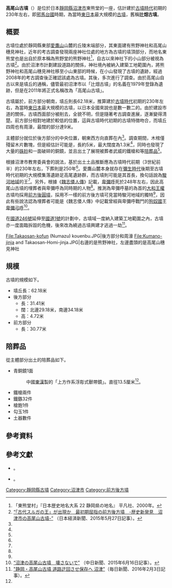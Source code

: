 {{日本古墳
|名稱     = 高尾山古墳
|圖片     = [[File:Takaosan-kofun_(Numazu)_zenkei.JPG|280px]]<br>左前方是前方部分，右方盡頭是後方部分
|所在地   = 日本[[靜岡縣|靜岡縣]][[沼津市|沼津市]]東熊堂
|形狀     = {{Link-ja|前方後方墳|前方後方墳}}
|規模     = 墳丘長62.18米，高約4.72m
|建造時期 = [[古墳時代|古墳時代]]初期的230年左右
|墓室形態 = {{Link-ja|木棺|木棺}}直葬
|被葬者   = 傳[[卑彌弓呼|卑彌弓呼]]
|出土文物   = 青銅鏡、鐵槍、{{Link-ja|鐵鏃|鉄鏃}}、槍鉋、[[勾玉|勾玉]]和[[土器|土器]]等等
|史跡指定 = 
|其他 = 
}}

'''高尾山古墳'''（{{jpn|j=高尾山古墳|hg=たかおさんこふん|rm=Takaosankofun}}）是位於日本[[靜岡縣|靜岡縣]][[沼津市|沼津市]]東熊堂的一座{{Link-ja|前方後方墳|前方後方墳}}，估計建於[[古墳時代|古墳時代]]初期的230年左右，即[[邪馬台國|邪馬台國]]時期，為當時[[東日本|東日本]]最大規模的[[古墳|古墳]]，舊稱'''辻畑古墳'''。

== 概要 ==
古墳位處於靜岡縣東部[[愛鷹山|愛鷹山]]山麓的丘陵末端部分，其東面建有熊野神社和高尾山穗見神社，近年的考古調查發現兩座神社位處的地方為古墳的墳頂部分，而地名東熊堂也是出自於原本稱為熊野堂的熊野神社<ref>「東熊堂村」『日本歴史地名大系 22 静岡県の地名』 平凡社、2000年。</ref>，自古以來神社下的小山部分被視為古墳<ref name="日経2015年5月27日">[http://www.nikkei.com/article/DGXMZO87241610V20C15A5000000/ “「古代スルガの王」が出現か　最初期屈指の前方後方墳　-歴史新発見　沼津市の高尾山古墳-”] {{Wayback|url=http://www.nikkei.com/article/DGXMZO87241610V20C15A5000000/ |date=20160126171413 }}（日本経済新聞、2015年5月27日記事）。</ref>。由於沼津市計劃建設道路的關係，神社境內被納入建築工地範圍內，將熊野神社和高尾山穗見神社移至小山東部的時候，在小山發現了古墳的遺跡，經過2008年的考古調查後正確認該處為古墳。其後，多次進行了調查。由於高尾山自古以來是墳丘的通稱，儘管最初沼津市以「辻畑古墳」的名義在1979年登錄為遺跡，但是在2011年將正式名稱改為「高尾山古墳」{{Sfn|高尾山古墳ガイドブック|2012年}}。

古墳屬於{{Link-ja|前方後方墳|前方後方墳}}，前方部分朝南，墳丘則長62.18米，推算建於[[古墳時代|古墳時代]]初期的230年左右，為當時[[東日本|東日本]]最大規模的古墳，以日本全國來說也是數一數二的。由於建設市道的關係，古墳西面部分被削去，全貌不明，但是隨著考古調查進展，逐漸變得清楚{{Sfn|高尾山古墳ガイドブック|2012年}}。前方部分相對地建於較低的位置，這與古墳時代初期的古墳特徴吻合{{Sfn|高尾山古墳ガイドブック|2012年}}，而墳丘四周也有周濠，最闊的部分達9米{{Sfn|高尾山古墳ガイドブック|2012年}}。

主體部分就位於後方部分的中央位置，{{Link-ja|木棺|木棺}}朝東西方向直葬在內<ref name="日経2015年5月27日"/>。調查期間，木棺僅殘留木片數塊，但是經估計可能是{{Link-ja|舟形木棺|舟形木棺}}，長約5米，最大闊度為1.3米<ref name="日経2015年5月27日"/>，同時也發現了大量的[[硃砂|硃砂]]和一面破碎的銅鏡，並且出土了展現被葬者武威的鐵槍和{{Link-ja|鐵鏃|鉄鏃}}等[[陪葬品|陪葬品]]{{Sfn|高尾山古墳ガイドブック|2012年}}<ref name="日経2015年5月27日"/>。

根據沼津市教育委員會的說法，基於出土土品推斷應為古墳時代前期（3世紀前半）的230年左右，下葬則是250年{{Sfn|沼津市記者会見発表資料|2014年}}<ref name="日経2015年5月27日"/>。愛鷹山麓本身就存在[[彌生時代|彌生時代]]後期至古墳時代初期的大規模集落遺跡足高尾遺跡群，而古墳則可能是其首長，換句話說為[[駿河國|駿河地域]]的王<ref name="日経2015年5月27日"/>。另外，根據《[[魏志倭人傳|魏志倭人傳]]》記載，[[卑彌呼|卑彌呼]]死於248年左右，因此高尾山古墳的埋葬者與卑彌呼為同時期的人物<ref name="日経2015年5月27日"/>。推測為卑彌呼墓的{{Link-ja|箸墓古墳|箸墓古墳}}為首的[[大和王權|大和王權]]古墳均採用[[前方後圓墳|前方後圓墳]]，採用不一樣的前方後方墳可見當時駿河地域的獨特<ref name="日経2015年5月27日"/>，因此有些說法認為埋葬者可能是《魏志倭人傳》中記載曾經與卑彌呼戰鬥的[[狗奴國|狗奴國]]王[[卑彌弓呼|卑彌弓呼]]<ref>[http://www.chunichi.co.jp/article/shizuoka/20150616/CK2015061602000096.html “沼津の高尾山古墳　壊さないで”] {{webarchive|url=https://web.archive.org/web/20150713000225/http://www.chunichi.co.jp/article/shizuoka/20150616/CK2015061602000096.html |date=2015-07-13 }}（中日新聞、2015年6月16日記事）。</ref>。

在[[國道246號|國道246號]]{{Link-ja|裾野繞道|裾野バイパス}}延伸至[[國道1號_(日本)|國道1號]]{{Link-ja|沼津繞道|沼津バイパス}}的計劃中，古墳域一度納入建築工地範圍之內，古墳亦一度面臨拆毀的危機，後來改為繞過古墳興建才逃過一劫<ref>[http://mainichi.jp/articles/20160203/ddm/012/040/062000c "静岡・高尾山古墳 道路迂回させ保存へ 沼津"]（毎日新聞、2016年2月3日記事）。</ref>。
<gallery>
File:Takaosan-kofun (Numazu) kouenbu.JPG|後方部分和周濠
File:Kumano-jinja and Takaosan-Homi-jinja.JPG|右邊的是熊野神社，左邊盡頭的是高尾山穗見神社
</gallery>

== 規模 ==
古墳的規模如下{{Sfn|高尾山古墳ガイドブック|2012年}}。
* 墳丘長：62.18米
* 後方部分
** 長：31.41米
** 闊：北邊29.18米，南邊34.18米
** 高：4.72米
* 前方部分
** 長：30.77米

== 陪葬品 ==
從主體部分出土的陪葬品如下{{Sfn|高尾山古墳ガイドブック|2012年}}。
* 青銅鏡1面
*: 中國[[東漢|東漢]]製的「上方作系浮彫式獸帶鏡」。直徑13.5厘米<ref name="日経2015年5月27日"/>。
* 鐵槍兩件
* 鐵鏃32件
* 槍鉋1件
* 勾玉1件
* 土器數件

== 參考資料 ==
{{reflist}}

== 參考文獻 ==
* {{Wikicite|reference=高尾山古墳ガイドブック「スルガの王 大いに塚を造る」（高尾山古墳シンポジウム参考資料） 沼津市教育委員会、2012年|ref={{Harvid|高尾山古墳ガイドブック|2012年}}}}。
* {{Wikicite|reference={{PDFlink|[http://www.city.numazu.shizuoka.jp/shisei/pr/interview/pdf/201408_3.pdf 「高尾山古墳の追加試掘調査の結果」]}}（沼津市定例記者会見発表資料）沼津市、2014年8月27日|ref={{Harvid|沼津市記者会見発表資料|2014年}}}}。

{{Commonscat|Takaosan Kofun}}

{{DEFAULTSORT:Takaosankofun}}
[[Category:靜岡縣古墳|Category:靜岡縣古墳]]
[[Category:沼津市|Category:沼津市]]
[[Category:前方後方墳|Category:前方後方墳]]